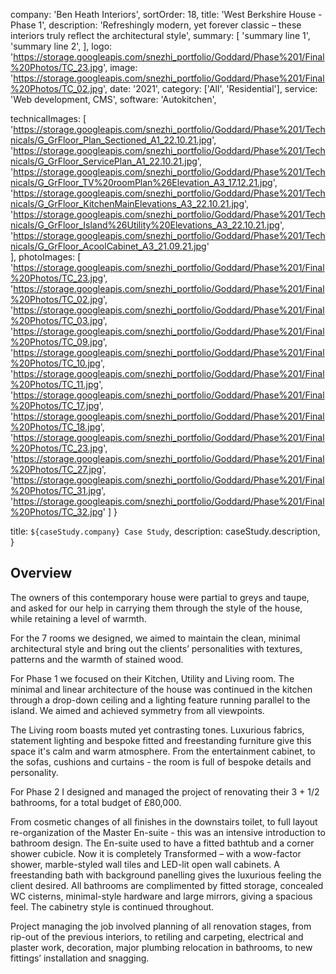   company: 'Ben Heath Interiors',
  sortOrder: 18,
  title: 'West Berkshire House - Phase 1',
  description:
    'Refreshingly modern, yet forever classic – these interiors truly reflect the architectural style',
  summary: [
    'summary line 1',
    'summary line 2',
  ],
  logo: 'https://storage.googleapis.com/snezhi_portfolio/Goddard/Phase%201/Final%20Photos/TC_23.jpg',
  image: 'https://storage.googleapis.com/snezhi_portfolio/Goddard/Phase%201/Final%20Photos/TC_02.jpg',
  date: '2021',
  category: ['All', 'Residential'],
  service: 'Web development, CMS',
  software: 'Autokitchen',

technicalImages: [
  'https://storage.googleapis.com/snezhi_portfolio/Goddard/Phase%201/Technicals/G_GrFloor_Plan_Sectioned_A1_22.10.21.jpg',
  'https://storage.googleapis.com/snezhi_portfolio/Goddard/Phase%201/Technicals/G_GrFloor_ServicePlan_A1_22.10.21.jpg',
  'https://storage.googleapis.com/snezhi_portfolio/Goddard/Phase%201/Technicals/G_GrFloor_TV%20roomPlan%26Elevation_A3_17.12.21.jpg',
  'https://storage.googleapis.com/snezhi_portfolio/Goddard/Phase%201/Technicals/G_GrFloor_KitchenMainElevations_A3_22.10.21.jpg',
  'https://storage.googleapis.com/snezhi_portfolio/Goddard/Phase%201/Technicals/G_GrFloor_Island%26Utility%20Elevations_A3_22.10.21.jpg',
  'https://storage.googleapis.com/snezhi_portfolio/Goddard/Phase%201/Technicals/G_GrFloor_AcoolCabinet_A3_21.09.21.jpg'  
],
photoImages: [
  'https://storage.googleapis.com/snezhi_portfolio/Goddard/Phase%201/Final%20Photos/TC_23.jpg',
  'https://storage.googleapis.com/snezhi_portfolio/Goddard/Phase%201/Final%20Photos/TC_02.jpg',
  'https://storage.googleapis.com/snezhi_portfolio/Goddard/Phase%201/Final%20Photos/TC_03.jpg',
  'https://storage.googleapis.com/snezhi_portfolio/Goddard/Phase%201/Final%20Photos/TC_09.jpg',
  'https://storage.googleapis.com/snezhi_portfolio/Goddard/Phase%201/Final%20Photos/TC_10.jpg',
  'https://storage.googleapis.com/snezhi_portfolio/Goddard/Phase%201/Final%20Photos/TC_11.jpg',
  'https://storage.googleapis.com/snezhi_portfolio/Goddard/Phase%201/Final%20Photos/TC_17.jpg',
  'https://storage.googleapis.com/snezhi_portfolio/Goddard/Phase%201/Final%20Photos/TC_18.jpg',
  'https://storage.googleapis.com/snezhi_portfolio/Goddard/Phase%201/Final%20Photos/TC_23.jpg',
  'https://storage.googleapis.com/snezhi_portfolio/Goddard/Phase%201/Final%20Photos/TC_27.jpg',
  'https://storage.googleapis.com/snezhi_portfolio/Goddard/Phase%201/Final%20Photos/TC_31.jpg',
  'https://storage.googleapis.com/snezhi_portfolio/Goddard/Phase%201/Final%20Photos/TC_32.jpg'
  ]
}

  title: `${caseStudy.company} Case Study`,
  description: caseStudy.description,
}

## Overview

The owners of this contemporary house were partial to greys and taupe, and asked for our help in
carrying them through the style of the house, while retaining a level of warmth.

For the 7 rooms we designed, we aimed to maintain the clean, minimal architectural style and bring
out the clients’ personalities with textures, patterns and the warmth of stained wood.

For Phase 1 we focused on their Kitchen, Utility and Living room.
The minimal and linear architecture of the house was continued in the kitchen through a drop-down ceiling and a lighting feature running parallel to the island. We aimed and achieved symmetry from all viewpoints.

The Living room boasts muted yet contrasting tones. Luxurious fabrics, statement lighting and bespoke fitted and freestanding furniture give this space it's calm and warm atmosphere. From the entertainment cabinet, to the sofas, cushions and curtains - the room is full of bespoke details and personality.

For Phase 2 I designed and managed the project of renovating their 3 + 1/2 bathrooms, for a total budget of £80,000.

From cosmetic changes of all finishes in the downstairs toilet, to full layout re-organization of the
Master En-suite - this was an intensive introduction to bathroom design.
The En-suite used to have a fitted bathtub and a corner shower cubicle. Now it is completely
Transformed – with a wow-factor shower, marble-styled wall tiles and LED-lit open wall cabinets. A freestanding bath with background panelling gives the luxurious feeling the client desired. 
All bathrooms are complimented by fitted storage, concealed WC cisterns, minimal-style hardware and large mirrors, giving a spacious feel. The cabinetry style is continued throughout.

Project managing the job involved planning of all renovation stages, from rip-out of
the previous interiors, to retiling and carpeting, electrical and plaster work, decoration,
major plumbing relocation in bathrooms, to new fittings’ installation and snagging.

